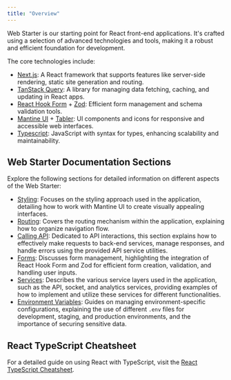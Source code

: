 ```yaml
---
title: "Overview"
---
```


Web Starter is our starting point for React front-end applications.
It's crafted using a selection of advanced technologies and tools, making it a robust and efficient foundation for development.

The core technologies include:

- [Next.js](https://nextjs.org/): A React framework that supports features like server-side rendering, static site generation and routing.
- [TanStack Query](https://tanstack.com/query): A library for managing data fetching, caching, and updating in React apps.
- [React Hook Form](https://react-hook-form.com/) + [Zod](https://zod.dev/): Efficient form management and schema validation tools.
- [Mantine UI](https://mantine.dev/) + [Tabler](https://tabler-icons.io/): UI components and icons for responsive and accessible web interfaces.
- [Typescript](https://www.typescriptlang.org/): JavaScript with syntax for types, enhancing scalability and maintainability.

## Web Starter Documentation Sections

Explore the following sections for detailed information on different aspects of the Web Starter:

- [Styling](/web/styling): Focuses on the styling approach used in the application, detailing how to work with Mantine UI to create visually appealing interfaces.
- [Routing](/web/routing): Covers the routing mechanism within the application, explaining how to organize navigation flow.
- [Calling API](/web/calling-api): Dedicated to API interactions, this section explains how to effectively make requests to back-end services, manage responses, and handle errors using the provided API service utilities.
- [Forms](/web/forms): Discusses form management, highlighting the integration of React Hook Form and Zod for efficient form creation, validation, and handling user inputs.
- [Services](/web/services): Describes the various service layers used in the application, such as the API, socket, and analytics services, providing examples of how to implement and utilize these services for different functionalities.
- [Environment Variables](/web/environment-variables): Guides on managing environment-specific configurations, explaining the use of different `.env` files for development, staging, and production environments, and the importance of securing sensitive data.

## React TypeScript Cheatsheet

For a detailed guide on using React with TypeScript,
visit the [React TypeScript Cheatsheet](https://react-typescript-cheatsheet.netlify.app/docs/basic/setup/).